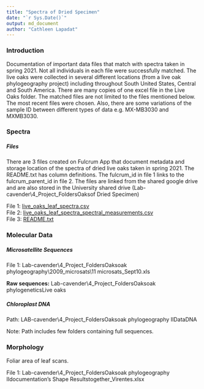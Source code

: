 ```yaml
---
title: "Spectra of Dried Specimen"
date: "`r Sys.Date()`"
output: md_document
author: "Cathleen Lapadat"
---
```

### Introduction
Documentation of important data files that match with spectra taken in spring 2021. Not all individuals in each file were successfully matched. The live oaks were collected in several different locations (from a live oak phylogeography project) including throughout South United States, Central and South America. There are many copies of one excel file in the Live Oaks\ folder. The matched files are not limited to the files mentioned below. The most recent files were chosen. Also, there are some variations of the sample ID between different types of data e.g. MX-MB3030 and MXMB3030.

### Spectra
##### Files

There are 3 files created on Fulcrum App that document metadata and storage location of the spectra of dried live oaks taken in spring 2021. The README.txt has column definitions. The fulcrum_id in file 1 links to the fulcrum_parent_id in file 2. The files are linked from the shared google drive and are also stored in the University shared drive (Lab-cavender\4_Project_Folders\Live Oaks\Spectra of Dried Specimen\)

File 1: [live_oaks_leaf_spectra.csv](https://drive.google.com/file/d/1d6OAtn-64dOzv6w7fhMUof_7VvqFjh-J/view?usp=sharing)  
File 2: [live_oaks_leaf_spectra_spectral_measurements.csv](https://drive.google.com/file/d/1XIT7dEnRDVNNQvHG5SgdcUTJHV3Syohb/view?usp=sharing)  
File 3: [README.txt](https://drive.google.com/file/d/1rZLfSgHOGfEWay7lIOdNPRKEz9CqndHa/view?usp=sharing)  

### Molecular Data
##### Microsatellite Sequences

File 1: Lab-cavender\4_Project_Folders\Live Oaks\Live oak phylogeography\2009_microsats\11 microsats_Sept10.xls  

**Raw sequences:** Lab-cavender\4_Project_Folders\Live Oaks\Live oak phylogenetics\All Live oaks\Data*  

##### Chloroplast DNA
Path: LAB-cavender\4_Project_Folders\Live Oaks\Live oak phylogeography II\Molecular Data\Cp DNA\  

Note: Path includes few folders containing full sequences.  

### Morphology
Foliar area of leaf scans.

File 1: Lab-cavender\4_Project_Folders\Live Oaks\Live oak phylogeography II\Morphology documentation\Anne's Shape Results\All together\All_Virentes.xlsx  